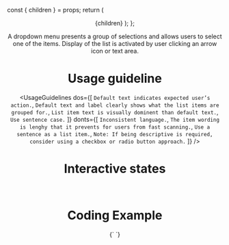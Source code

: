 


  const { children } = props;
  return (
    <Layout>
      <Header title="Dropdown menus" stability="Alpha" />
      <Wrapper>{children}</Wrapper>
    </Layout>
  );
};

A dropdown menu presents a group of selections and allows users to select one of the items. Display of the list is activated by user clicking an arrow icon or text area.

<ImageSource src="dropdowns/dropdown.png" alt="Dropdown menu" />

# Usage guideline

<UsageGuidelines
  dos={[
    `Default text indicates expected user’s action.`,
    `Default text and label clearly shows what the list items are grouped for.`,
    `List item text is visually dominent than default text.`,
    `Use sentence case.`
  ]}
  donts={[
    `Inconsistent language.`,
    `The item wording is lenghy that it prevents for users from fast scanning.`,
    `Use a sentence as a list item.`,
    `Note: If being descriptive is required, consider using a checkbox or radio button approach.`
  ]}
/>

# Interactive states

<ImageSource src="dropdowns/interactive_states.png" alt="Interactive states" />

<br />


# Coding Example


<div>
  <Playground scope={{Counter, Dropdown}}>{`
<Dropdown start={200} />
  `}</Playground>
</div>


<br/>
<br/>
